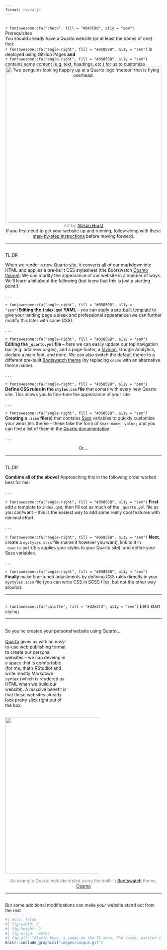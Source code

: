 ```yaml
---
format: revealjs
---
```


## {#prerequisites data-menu-title="Prerequisites"}

<div class="slide-title">`r fontawesome::fa("check", fill = "#047C90", a11y = "sem")` Prerequisites</div>

<div class="body-text topbr">You should already have a Quarto website (or at least the bones of one) that:</div>

<div class="body-text">`r fontawesome::fa("angle-right", fill = "#05859B", a11y = "sem")` is deployed using GitHub Pages **and**</div>
<div class="body-text">`r fontawesome::fa("angle-right", fill = "#05859B", a11y = "sem")` contains *some* content (e.g. text, headings, etc.) for us to customize</div>

<center><img src="images/penguins_meteor.png" alt="Two penguins looking happily up at a Quarto logo 'meteor' that is flying overhead." width="500"/></center>

<center><div class="caption-text"><span style='color: #868A8F;'>Art by [Allison Horst](https://github.com/allisonhorst/stats-illustrations)</span></div></center>

<center><div class="caption-text topbr">If you first need to get your website up and running, follow along with these [step-by-step instructions](https://ucsb-meds.github.io/creating-quarto-websites/) before moving forward.</div></center>

---

## {#tldr1 data-menu-title="TL;DR"}

<p class="slide-title">TL;DR</p>

<div class="body-text topbr">When we render a new Quarto site, it converts all of our markdown into HTML and applies a pre-built CSS stylesheet (the Bootswatch [Cosmo theme](https://bootswatch.com/cosmo/)). We can modify the appearance of our website in a number of ways. We'll learn a bit about the following (but know that this is just a starting point!):</div>

. . . 

<div class="caption-text bottombr">`r fontawesome::fa("angle-right", fill = "#05859B", a11y = "sem")`**Editing the `index.qmd` YAML** -- you can apply a [pre-built template](https://quarto.org/docs/websites/website-about.html#templates) to give your landing page a sleek and professional appearance (we can further modify this later with some CSS).</div>

. . .

<div class="caption-text bottombr">`r fontawesome::fa("angle-right", fill = "#05859B", a11y = "sem")`  **Editing the `_quarto.yml` file** -- here we can easily update our top navigation bar (e.g. add new pages), add a page footer, a [favicon](https://en.wikipedia.org/wiki/Favicon), Google Analytics, declare a main font, and more. We can also switch the default theme to a different pre-built [Bootswatch theme](https://bootswatch.com/) (by replacing `cosmo` with an alternative theme name).</div>

. . . 

<div class="caption-text bottombr">`r fontawesome::fa("angle-right", fill = "#05859B", a11y = "sem")` **Define CSS rules in the `styles.css` file** that comes with every new Quarto site. This allows you to fine-tune the appearance of your site.</div>

. . . 

<div class="caption-text bottombr">`r fontawesome::fa("angle-right", fill = "#05859B", a11y = "sem")`  **Creating a `.scss` file(s)** that contains [Sass](https://sass-lang.com/) variables to quickly customize your website's theme -- these take the form of `$var-name: value;` and you can find a list of them in the [Quarto documentation](https://quarto.org/docs/output-formats/html-themes.html#sass-variables).</div>


. . .

<center><p class="large-body-text">Or....</p></center>

---

## {#tldr2 data-menu-title="TL;DR"}

<p class="slide-title">TL;DR</p>

<div class="body-text topbr bottombr">**Combine all of the above!** Approaching this in the following order worked best for me:</div>

. . .

<div class="caption-text bottombr">`r fontawesome::fa("angle-right", fill = "#05859B", a11y = "sem")` **First** add a template to `index.qmd`, then fill out as much of the `_quarto.yml` file as you can/want -- this is the easiest way to add some really cool features with minimal effort.</div>

. . .

<div class="caption-text bottombr">`r fontawesome::fa("angle-right", fill = "#05859B", a11y = "sem")` **Next**, create a `mystyles.scss` file (name it however you want), link to it in `_quarto.yml` (this applies your styles to your Quarto site), and define your Sass variables.</div>

. . .

<div class="caption-text bottombr">`r fontawesome::fa("angle-right", fill = "#05859B", a11y = "sem")` **Finally** make fine-tuned adjustments by defining CSS rules directly in your `mystyles.scss` file (you can write CSS in SCSS files, but not the other way around).</div>

---

##  {#lets-start-styling data-menu-title="Let's start styling" background="#053660"}

<div class="page-center">
<div class="custom-subtitle">`r fontawesome::fa("palette", fill = "#d2e3f3", a11y = "sem")` Let's start styling</div>
</div>

---

## {#so-youve-created-a-website data-menu-title="So you've created a Quarto website..."}

<div class="slide-title">So you've created your personal website using Quarto...</div>

::: {.column width="40%"}
<br>
<div class="body-text topbr">[Quarto](https://quarto.org/) gives us with an easy-to-use web publishing format to create our personal websites -- we can develop in a space that is comfortable (for me, that's RStudio) and write mostly Markdown syntax (which is rendered as HTML when we build our website). A massive benefit is that these websites already look pretty slick right out of the box.</div>
:::

::: {.column width="60%"}
<br>
<img src="images/website_noCSS.png" width="500"/>
:::

<center><div class="caption-text"><span style = 'color: #868A8F;'>An example Quarto website styled using the built-in [Bootswatch](https://bootswatch.com/) theme, [Cosmo](https://bootswatch.com/cosmo/)</span></div></center>

---

## {#modify-to-stand-out data-menu-title="Make your website stand stand out"}

<div class="slide-title">But some additional modifications can make *your* website stand out from the rest</div>

```r
#| echo: false
#| fig-width: 5
#| fig-height: 3
#| fig-align: center
#| fig-alt: "Alecia Keys, a judge on the TV show, The Voice, excited slams her hands down and stands up saying, 'There is nobody like you!'" 
knitr::include_graphics("images/unique.gif")
```



